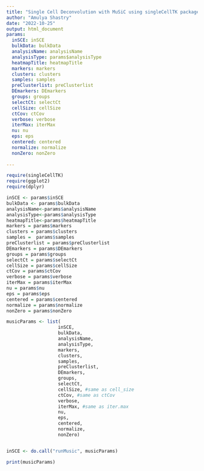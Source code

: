 ```yaml
---
title: "Single Cell Deconvolution with MuSiC using singleCellTK package"
author: "Amulya Shastry"
date: "2022-10-25"
output: html_document
params: 
  inSCE: inSCE
  bulkData: bulkData
  analysisName: analysisName
  analysisType: params$analysisType
  heatmapTitle: heatmapTitle
  markers: markers 
  clusters: clusters 
  samples: samples
  preClusterlist: preClusterlist
  DEmarkers: DEmarkers
  groups: groups
  selectCt: selectCt
  cellSize: cellSize
  ctCov: ctCov
  verbose: verbose
  iterMax: iterMax
  nu: nu
  eps: eps
  centered: centered
  normalize: normalize
  nonZero: nonZero
  
---
```




```r
require(singleCellTK)
require(ggplot2)
require(dplyr)
```




```r
inSCE <- params$inSCE
bulkData <- params$bulkData
analysisName<-params$analysisName
analysisType<-params$analysisType
heatmapTitle<-params$heatmapTitle
markers = params$markers 
clusters = params$clusters 
samples =  params$samples
preClusterlist = params$preClusterlist
DEmarkers = params$DEmarkers
groups = params$groups
selectCt = params$selectCt
cellSize = params$cellSize
ctCov = params$ctCov
verbose = params$verbose
iterMax = params$iterMax
nu = params$nu
eps = params$eps
centered = params$centered
normalize = params$normalize
nonZero = params$nonZero

musicParams <- list(
                   inSCE, 
                   bulkData, 
                   analysisName,
                   analysisType, 
                   markers, 
                   clusters, 
                   samples, 
                   preClusterlist,
                   DEmarkers,
                   groups, 
                   selectCt, 
                   cellSize, #same as cell_size 
                   ctCov, #same as ctCov
                   verbose,
                   iterMax, #same as iter.max 
                   nu,
                   eps,
                   centered,
                   normalize,
                   nonZero)


inSCE <- do.call("runMusic", musicParams)

print(musicParams)

```








